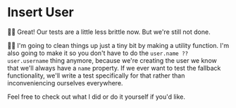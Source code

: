 # Insert User

👨‍💼 Great! Our tests are a little less brittle now. But we're still not done.

🧝‍♂️ I'm going to clean things up just a tiny bit by making a utility function.
I'm also going to make it so you don't have to do the
`user.name ?? user.username` thing anymore, because we're creating the user we
know that we'll always have a `name` property. If we ever want to test the
fallback functionality, we'll write a test specifically for that rather than
inconveniencing ourselves everywhere.

Feel free to <DiffLink>check out what I did</DiffLink> or do it yourself if
you'd like.
